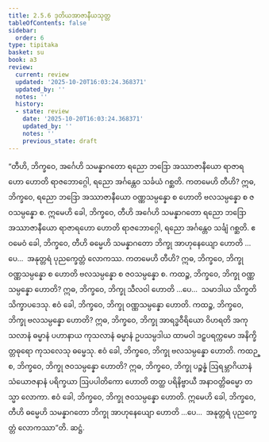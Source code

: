 ```yaml
---
title: 2.5.6 ဒုတိယအာဇာနီယသုတ္တ
tableOfContents: false
sidebar:
  order: 6
type: tipitaka
basket: su
book: a3
review:
  current: review
  updated: '2025-10-20T16:03:24.368371'
  updated_by: ''
  notes: ''
  history:
  - state: review
    date: '2025-10-20T16:03:24.368371'
    updated_by: ''
    notes: ''
    previous_state: draft
---
```



<DynamicBreadcrumb />


<ReviewStatus review={frontmatter.review} showDetails={true} />

<HypothesisAnnotation frontmatter={frontmatter} />

<Division number="98" book="a3" e="ch" v="15" p="247">

<Paragraph number="818" book="a3">
“တီဟိ, ဘိက္ခဝေ, အင်္ဂေဟိ သမန္နာဂတော ရညော ဘဒြော အဿာဇာနီယော ရာဇာရဟော ဟောတိ ရာဇဘောဂ္ဂေါ, ရညော အင်္ဂန္တေဝ သင်္ခယံ ဂစ္ဆတိ. ကတမေဟိ တီဟိ? ဣဓ, ဘိက္ခဝေ, ရညော ဘဒြော အဿာဇာနီယော ဝဏ္ဏသမ္ပန္နော စ ဟောတိ ဗလသမ္ပန္နော စ ဇဝသမ္ပန္နော စ. ဣမေဟိ ခေါ, ဘိက္ခဝေ, တီဟိ အင်္ဂေဟိ သမန္နာဂတော ရညော ဘဒြော အဿာဇာနီယော ရာဇာရဟော ဟောတိ ရာဇဘောဂ္ဂေါ, ရညော အင်္ဂန္တေဝ သင်္ချံ ဂစ္ဆတိ. ဧဝမေဝံ ခေါ, ဘိက္ခဝေ, တီဟိ ဓမ္မေဟိ သမန္နာဂတော ဘိက္ခု အာဟုနေယျော ဟောတိ …ပေ…  အနုတ္တရံ ပုညက္ခေတ္တံ လောကဿ. ကတမေဟိ တီဟိ? ဣဓ, ဘိက္ခဝေ, ဘိက္ခု ဝဏ္ဏသမ္ပန္နော စ ဟောတိ ဗလသမ္ပန္နော စ ဇဝသမ္ပန္နော စ.
</Paragraph>

<Paragraph number="819" book="a3">
ကထဉ္စ, ဘိက္ခဝေ, ဘိက္ခု ဝဏ္ဏသမ္ပန္နော ဟောတိ? ဣဓ, ဘိက္ခဝေ, ဘိက္ခု သီလဝါ ဟောတိ …ပေ…  သမာဒါယ သိက္ခတိ သိက္ခာပဒေသု. ဧဝံ ခေါ, ဘိက္ခဝေ, ဘိက္ခု ဝဏ္ဏသမ္ပန္နော ဟောတိ.
</Paragraph>

<Paragraph number="820" book="a3">
ကထဉ္စ, ဘိက္ခဝေ, ဘိက္ခု ဗလသမ္ပန္နော ဟောတိ? ဣဓ, ဘိက္ခဝေ, ဘိက္ခု အာရဒ္ဓဝီရိယော ဝိဟရတိ အကုသလာနံ ဓမ္မာနံ ပဟာနာယ ကုသလာနံ ဓမ္မာနံ ဥပသမ္ပဒါယ ထာမဝါ ဒဠှပရက္ကမော အနိက္ခိတ္တဓုရော ကုသလေသု ဓမ္မေသု. ဧဝံ ခေါ, ဘိက္ခဝေ, ဘိက္ခု ဗလသမ္ပန္နော ဟောတိ.
</Paragraph>

<Paragraph number="821" book="a3">
ကထဉ္စ, ဘိက္ခဝေ, ဘိက္ခု ဇဝသမ္ပန္နော ဟောတိ? ဣဓ, ဘိက္ခဝေ, ဘိက္ခု ပဉ္စန္နံ ဩရမ္ဘာဂိယာနံ သံယောဇနာနံ ပရိက္ခယာ ဩပပါတိကော ဟောတိ တတ္ထ ပရိနိဗ္ဗာယီ အနာဝတ္တိဓမ္မော တသ္မာ လောကာ. ဧဝံ ခေါ, ဘိက္ခဝေ, ဘိက္ခု ဇဝသမ္ပန္နော ဟောတိ. ဣမေဟိ ခေါ, ဘိက္ခဝေ, တီဟိ ဓမ္မေဟိ သမန္နာဂတော ဘိက္ခု အာဟုနေယျော ဟောတိ …ပေ…  အနုတ္တရံ ပုညက္ခေတ္တံ လောကဿာ”တိ.

</Paragraph>
</Division>

<Paragraph number="822" type="center" book="a3">
ဆဋ္ဌံ.
</Paragraph>
